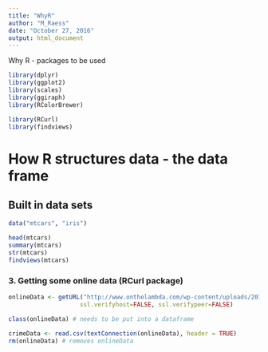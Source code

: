 ```yaml
---
title: "WhyR"
author: "M_Raess"
date: "October 27, 2016"
output: html_document
---
```


Why R - packages to be used
```r
library(dplyr)
library(ggplot2)
library(scales)
library(ggiraph)
library(RColorBrewer)

library(RCurl)
library(findviews)
```

# How R structures data - the data frame
## Built in data sets
```r
data("mtcars", "iris")

head(mtcars)
summary(mtcars)
str(mtcars)
findviews(mtcars)
```




### 3. Getting some online data (RCurl package)

```r
onlineData <- getURL("http://www.onthelambda.com/wp-content/uploads/2014/07/CrimeStatebyState.csv",
                    ssl.verifyhost=FALSE, ssl.verifypeer=FALSE)

class(onlineData) # needs to be put into a dataframe

crimeData <- read.csv(textConnection(onlineData), header = TRUE)
rm(onlineData) # removes onlineData
```
